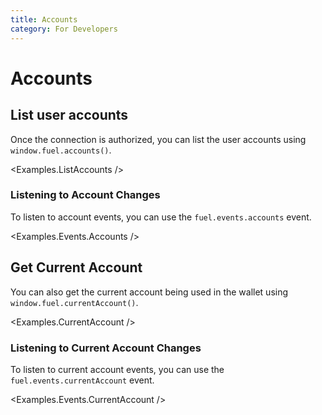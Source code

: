 ```yaml
---
title: Accounts
category: For Developers
---
```


# Accounts

## List user accounts

Once the connection is authorized, you can list the user accounts using `window.fuel.accounts()`.

<CodeImport file="../../examples/ListAccounts.tsx" />

<Examples.ListAccounts />

### Listening to Account Changes

To listen to account events, you can use the `fuel.events.accounts` event.

<CodeImport
  file="../../examples/events/Accounts.tsx"
  commentBlock="eventAccountChanges"
/>
<Examples.Events.Accounts />

## Get Current Account

You can also get the current account being used in the wallet using `window.fuel.currentAccount()`.

<CodeImport file="../../examples/CurrentAccount.tsx" />

<Examples.CurrentAccount />

### Listening to Current Account Changes

To listen to current account events, you can use the `fuel.events.currentAccount` event.

<CodeImport
  file="../../examples/events/CurrentAccount.tsx"
  commentBlock="eventCurrentAccount"
/>
<Examples.Events.CurrentAccount />
